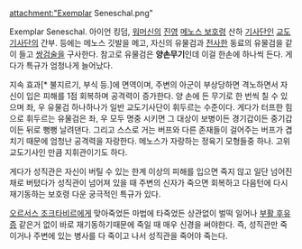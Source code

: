 attachment:"Exemplar Seneschal.png"

Exemplar Seneschal. 아이언 킹덤, [[워머신]]의 [[진영]] [[메노스 보호령]] 산하 [[기사단]]인 [[교도기사단]]의 간부. 등에는 메노스 깃발을 메고, 자신의 유물검과 [[전사]]한 동료의 유물검을 같이 들고 [[쌍검]]술을 구사한다. 참고로 유물검은 '''양손무기'''인데 이걸 한손에 하나씩 든다. 게다가 특규가 엄청나게 늘어났다.

지속 효과[* 불지르기, 부식 등.]에 면역이며, 주변의 아군이 부상당하면 격노하면서 자신이 입은 피해를 1점 회복하며 공격력이 증가한다. 양 손에 든 무기로 한 번씩 칠 수 있으며 좌, 우 유물검 하나하나가 일반 교도기사단이 휘두르는 수준이다. 게다가 터프한 힘으로 휘두르는 유물검은 좌, 우 모두 명중 시키면 그 대상이 보병이든 경기갑이든 중기갑이든 뒤로 뻥뻥 날려댄다. 그리고 스스로 거는 버프와 다른 존재들이 걸어주는 버프가 겹치기 때문에 엄청난 공격력을 자랑한다. 메노스가 자랑하는 정육기 모형들중 하나. 고위 교도기사인 만큼 지휘관이기도 하다.

게다가 성직관은 자신이 버틸 수 있는 한계 이상의 피해를 입으면 죽지 않고 일단 넘어진 채로 버텼다가 성직관이 넘어져 있을 때 주변의 신자가 죽으면 회복하고 다음턴에 다시 재기동하는 보호령 다운 궁극적인 특규가 있다.

[[오르서스 조크타비르]]에게 맞아죽었든 마법에 타죽었든 상관없이 벌떡 일어나 [[부활 후유증]] 같은거 없이 바로 재기동하기때문에 죽일 때 매우 신경을 써야한다. 즉, 성직관만 죽이거나 주변에 있는 병사를 다 죽이고 나서 성직관을 죽어야 죽는다.
